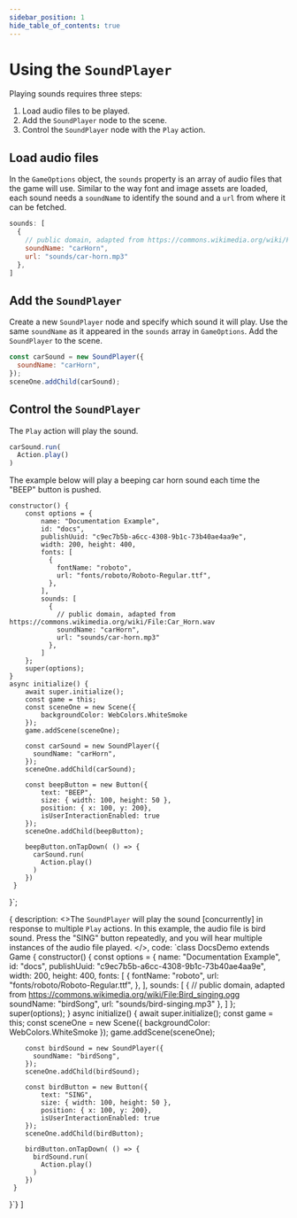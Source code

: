 ```yaml
---
sidebar_position: 1
hide_table_of_contents: true
---
```



# Using the `SoundPlayer`

Playing sounds requires three steps:

1. Load audio files to be played.
2. Add the `SoundPlayer` node to the scene.
3. Control the `SoundPlayer` node with the `Play` action.

## Load audio files

In the `GameOptions` object, the `sounds` property is an array of audio files that the game will use. Similar to the way font and image assets are loaded, each sound needs a `soundName` to identify the sound and a `url` from where it can be fetched.

```js
sounds: [
  {
    // public domain, adapted from https://commons.wikimedia.org/wiki/File:Car_Horn.wav
    soundName: "carHorn",
    url: "sounds/car-horn.mp3"
  },
]
```

## Add the `SoundPlayer`

Create a new `SoundPlayer` node and specify which sound it will play. Use the same `soundName` as it appeared in the `sounds` array in `GameOptions`. Add the `SoundPlayer` to the scene.

```js
const carSound = new SoundPlayer({
  soundName: "carHorn",
});
sceneOne.addChild(carSound);
```

## Control the `SoundPlayer`

The `Play` action will play the sound.

```js
carSound.run(
  Action.play()
)
```

The example below will play a beeping car horn sound each time the "BEEP" button is pushed.


    constructor() {
        const options = {
            name: "Documentation Example",
            id: "docs",
            publishUuid: "c9ec7b5b-a6cc-4308-9b1c-73b40ae4aa9e",
            width: 200, height: 400,
            fonts: [
              {
                fontName: "roboto",
                url: "fonts/roboto/Roboto-Regular.ttf",
              },
            ],
            sounds: [
              {
                // public domain, adapted from https://commons.wikimedia.org/wiki/File:Car_Horn.wav
                soundName: "carHorn",
                url: "sounds/car-horn.mp3"
              },
            ]
        };
        super(options);
    }
    async initialize() {
        await super.initialize();
        const game = this;
        const sceneOne = new Scene({
            backgroundColor: WebColors.WhiteSmoke
        });
        game.addScene(sceneOne);
 
        const carSound = new SoundPlayer({
          soundName: "carHorn",
        });
        sceneOne.addChild(carSound);

        const beepButton = new Button({
            text: "BEEP",
            size: { width: 100, height: 50 },
            position: { x: 100, y: 200},
            isUserInteractionEnabled: true
        });
        sceneOne.addChild(beepButton);

        beepButton.onTapDown( () => {
          carSound.run(
            Action.play()
          )
        })
     }
}`;

{ description: <>The `SoundPlayer` will play the sound [concurrently] in response to multiple `Play` actions. In this example, the audio file is bird sound. Press the "SING" button repeatedly, and you will hear multiple instances of the audio file played. </>,
code: `class DocsDemo extends Game {
    constructor() {
        const options = {
            name: "Documentation Example",
            id: "docs",
            publishUuid: "c9ec7b5b-a6cc-4308-9b1c-73b40ae4aa9e",
            width: 200, height: 400,
            fonts: [
              {
                fontName: "roboto",
                url: "fonts/roboto/Roboto-Regular.ttf",
              },
            ],
            sounds: [
              {
                // public domain, adapted from https://commons.wikimedia.org/wiki/File:Bird_singing.ogg
                soundName: "birdSong",
                url: "sounds/bird-singing.mp3"
              },
            ]
        };
        super(options);
    }
    async initialize() {
        await super.initialize();
        const game = this;
        const sceneOne = new Scene({
            backgroundColor: WebColors.WhiteSmoke
        });
        game.addScene(sceneOne);
 
        const birdSound = new SoundPlayer({
          soundName: "birdSong",
        });
        sceneOne.addChild(birdSound);

        const birdButton = new Button({
            text: "SING",
            size: { width: 100, height: 50 },
            position: { x: 100, y: 200},
            isUserInteractionEnabled: true
        });
        sceneOne.addChild(birdButton);

        birdButton.onTapDown( () => {
          birdSound.run(
            Action.play()
          )
        })
     }
}`}
]


<CodeExample code={code} more={more} template={template} console="true"/>

